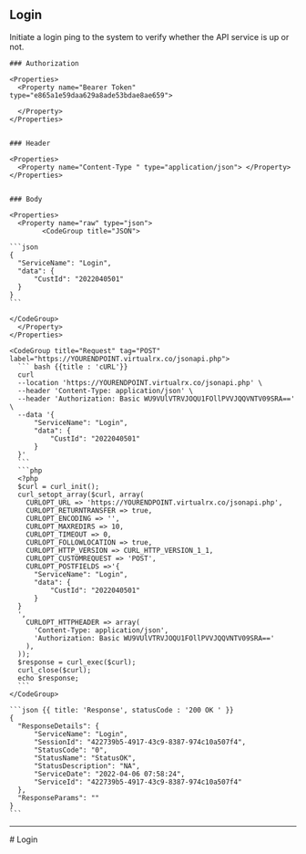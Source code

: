 ## Login

Initiate a login ping to the system to verify whether the API service is up or not.


<Row>
  <Col>

    ### Authorization

    <Properties>
      <Property name="Bearer Token" type="e865a1e59daa629a8ade53bdae8ae659">
        
      </Property>
    </Properties>


    ### Header

    <Properties>
      <Property name="Content-Type " type="application/json"> </Property>
    </Properties>

    
    ### Body

    <Properties>
      <Property name="raw" type="json">
            <CodeGroup title="JSON">

    ```json
    {
      "ServiceName": "Login",
      "data": {
          "CustId": "2022040501"
      }
    }
    ```

    </CodeGroup>
      </Property>
    </Properties>

    

  </Col>
  <Col sticky>

    <CodeGroup title="Request" tag="POST" label="https://YOURENDPOINT.virtualrx.co/jsonapi.php">
      ``` bash {{title : 'cURL'}}
      curl
      --location 'https://YOURENDPOINT.virtualrx.co/jsonapi.php' \
      --header 'Content-Type: application/json' \
      --header 'Authorization: Basic WU9VUlVTRVJOQU1FOllPVVJQQVNTV09SRA==' \
      --data '{
          "ServiceName": "Login",
          "data": {
              "CustId": "2022040501"
          }
      }'
      ```
      ```php
      <?php
      $curl = curl_init();
      curl_setopt_array($curl, array(
        CURLOPT_URL => 'https://YOURENDPOINT.virtualrx.co/jsonapi.php',
        CURLOPT_RETURNTRANSFER => true,
        CURLOPT_ENCODING => '',
        CURLOPT_MAXREDIRS => 10,
        CURLOPT_TIMEOUT => 0,
        CURLOPT_FOLLOWLOCATION => true,
        CURLOPT_HTTP_VERSION => CURL_HTTP_VERSION_1_1,
        CURLOPT_CUSTOMREQUEST => 'POST',
        CURLOPT_POSTFIELDS =>'{
          "ServiceName": "Login",
          "data": {
              "CustId": "2022040501"
          }
      }
      ',
        CURLOPT_HTTPHEADER => array(
          'Content-Type: application/json',
          'Authorization: Basic WU9VUlVTRVJOQU1FOllPVVJQQVNTV09SRA=='
        ),
      ));
      $response = curl_exec($curl);
      curl_close($curl);
      echo $response;
      ```
    </CodeGroup>

    ```json {{ title: 'Response', statusCode : '200 OK ' }}
    {
      "ResponseDetails": {
          "ServiceName": "Login",
          "SessionId": "422739b5-4917-43c9-8387-974c10a507f4",
          "StatusCode": "0",
          "StatusName": "StatusOK",
          "StatusDescription": "NA",
          "ServiceDate": "2022-04-06 07:58:24",
          "ServiceId": "422739b5-4917-43c9-8387-974c10a507f4"
      },
      "ResponseParams": ""
    }
    ```

  </Col>
</Row>

---
<div style={{display : 'none'}}>
# Login
</div>